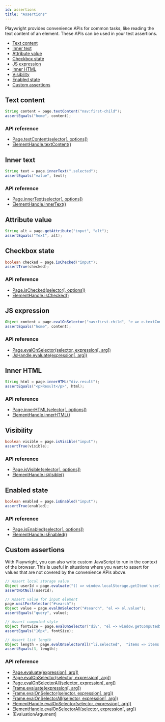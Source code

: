 ```yaml
---
id: assertions
title: "Assertions"
---
```


Playwright provides convenience APIs for common tasks, like reading the text content of an element. These APIs can be used in your test assertions.

- [Text content](#text-content)
- [Inner text](#inner-text)
- [Attribute value](#attribute-value)
- [Checkbox state](#checkbox-state)
- [JS expression](#js-expression)
- [Inner HTML](#inner-html)
- [Visibility](#visibility)
- [Enabled state](#enabled-state)
- [Custom assertions](#custom-assertions)

## Text content

```java
String content = page.textContent("nav:first-child");
assertEquals("home", content);
```

### API reference
- [Page.textContent(selector[, options])](./api/class-page.mdx#pagetextcontentselector-options)
- [ElementHandle.textContent()](./api/class-elementhandle.mdx#elementhandletextcontent)

## Inner text

```java
String text = page.innerText(".selected");
assertEquals("value", text);
```

### API reference
- [Page.innerText(selector[, options])](./api/class-page.mdx#pageinnertextselector-options)
- [ElementHandle.innerText()](./api/class-elementhandle.mdx#elementhandleinnertext)

## Attribute value

```java
String alt = page.getAttribute("input", "alt");
assertEquals("Text", alt);
```

## Checkbox state

```java
boolean checked = page.isChecked("input");
assertTrue(checked);
```

### API reference
- [Page.isChecked(selector[, options])](./api/class-page.mdx#pageischeckedselector-options)
- [ElementHandle.isChecked()](./api/class-elementhandle.mdx#elementhandleischecked)

## JS expression

```java
Object content = page.evalOnSelector("nav:first-child", "e => e.textContent");
assertEquals("home", content);
```

### API reference
- [Page.evalOnSelector(selector, expression[, arg])](./api/class-page.mdx#pageevalonselectorselector-expression-arg)
- [JsHandle.evaluate(expression[, arg])](./api/class-jshandle.mdx#jshandleevaluateexpression-arg)

## Inner HTML

```java
String html = page.innerHTML("div.result");
assertEquals("<p>Result</p>", html);
```

### API reference
- [Page.innerHTML(selector[, options])](./api/class-page.mdx#pageinnerhtmlselector-options)
- [ElementHandle.innerHTML()](./api/class-elementhandle.mdx#elementhandleinnerhtml)

## Visibility

```java
boolean visible = page.isVisible("input");
assertTrue(visible);
```

### API reference
- [Page.isVisible(selector[, options])](./api/class-page.mdx#pageisvisibleselector-options)
- [ElementHandle.isVisible()](./api/class-elementhandle.mdx#elementhandleisvisible)

## Enabled state

```java
boolean enabled = page.isEnabled("input");
assertTrue(enabled);
```

### API reference
- [Page.isEnabled(selector[, options])](./api/class-page.mdx#pageisenabledselector-options)
- [ElementHandle.isEnabled()](./api/class-elementhandle.mdx#elementhandleisenabled)

## Custom assertions

With Playwright, you can also write custom JavaScript to run in the context of the browser. This is useful in situations where you want to assert for values that are not covered by the convenience APIs above.

```java
// Assert local storage value
Object userId = page.evaluate("() => window.localStorage.getItem('userId')");
assertNotNull(userId);

// Assert value for input element
page.waitForSelector("#search");
Object value = page.evalOnSelector("#search", "el => el.value");
assertEquals("query", value);

// Assert computed style
Object fontSize = page.evalOnSelector("div", "el => window.getComputedStyle(el).fontSize");
assertEquals("16px", fontSize);

// Assert list length
Object length = page.evalOnSelectorAll("li.selected",  "items => items.length");
assertEquals(3, length);
```

### API reference
- [Page.evaluate(expression[, arg])](./api/class-page.mdx#pageevaluateexpression-arg)
- [Page.evalOnSelector(selector, expression[, arg])](./api/class-page.mdx#pageevalonselectorselector-expression-arg)
- [Page.evalOnSelectorAll(selector, expression[, arg])](./api/class-page.mdx#pageevalonselectorallselector-expression-arg)
- [Frame.evaluate(expression[, arg])](./api/class-frame.mdx#frameevaluateexpression-arg)
- [Frame.evalOnSelector(selector, expression[, arg])](./api/class-frame.mdx#frameevalonselectorselector-expression-arg)
- [Frame.evalOnSelectorAll(selector, expression[, arg])](./api/class-frame.mdx#frameevalonselectorallselector-expression-arg)
- [ElementHandle.evalOnSelector(selector, expression[, arg])](./api/class-elementhandle.mdx#elementhandleevalonselectorselector-expression-arg)
- [ElementHandle.evalOnSelectorAll(selector, expression[, arg])](./api/class-elementhandle.mdx#elementhandleevalonselectorallselector-expression-arg)
- [EvaluationArgument]

[Browser]: ./api/class-browser.mdx "Browser"
[BrowserContext]: ./api/class-browsercontext.mdx "BrowserContext"
[BrowserType]: ./api/class-browsertype.mdx "BrowserType"
[ConsoleMessage]: ./api/class-consolemessage.mdx "ConsoleMessage"
[Dialog]: ./api/class-dialog.mdx "Dialog"
[Download]: ./api/class-download.mdx "Download"
[ElementHandle]: ./api/class-elementhandle.mdx "ElementHandle"
[FileChooser]: ./api/class-filechooser.mdx "FileChooser"
[Frame]: ./api/class-frame.mdx "Frame"
[JSHandle]: ./api/class-jshandle.mdx "JSHandle"
[Keyboard]: ./api/class-keyboard.mdx "Keyboard"
[Mouse]: ./api/class-mouse.mdx "Mouse"
[Page]: ./api/class-page.mdx "Page"
[Playwright]: ./api/class-playwright.mdx "Playwright"
[PlaywrightException]: ./api/class-playwrightexception.mdx "PlaywrightException"
[Request]: ./api/class-request.mdx "Request"
[Response]: ./api/class-response.mdx "Response"
[Route]: ./api/class-route.mdx "Route"
[Selectors]: ./api/class-selectors.mdx "Selectors"
[TimeoutError]: ./api/class-timeouterror.mdx "TimeoutError"
[Touchscreen]: ./api/class-touchscreen.mdx "Touchscreen"
[Video]: ./api/class-video.mdx "Video"
[WebSocket]: ./api/class-websocket.mdx "WebSocket"
[WebSocketFrame]: ./api/class-websocketframe.mdx "WebSocketFrame"
[Worker]: ./api/class-worker.mdx "Worker"
[Element]: https://developer.mozilla.org/en-US/docs/Web/API/element "Element"
[Evaluation Argument]: ./core-concepts.mdx#evaluationargument "Evaluation Argument"
[Promise]: https://developer.mozilla.org/en-US/docs/Web/JavaScript/Reference/Global_Objects/Promise "Promise"
[iterator]: https://developer.mozilla.org/en-US/docs/Web/JavaScript/Reference/Iteration_protocols "Iterator"
[origin]: https://developer.mozilla.org/en-US/docs/Glossary/Origin "Origin"
[selector]: https://developer.mozilla.org/en-US/docs/Web/CSS/CSS_Selectors "selector"
[Serializable]: https://developer.mozilla.org/en-US/docs/Web/JavaScript/Reference/Global_Objects/JSON/stringify#Description "Serializable"
[UIEvent.detail]: https://developer.mozilla.org/en-US/docs/Web/API/UIEvent/detail "UIEvent.detail"
[UnixTime]: https://en.wikipedia.org/wiki/Unix_time "Unix Time"
[xpath]: https://developer.mozilla.org/en-US/docs/Web/XPath "xpath"

[boolean]: https://docs.oracle.com/javase/tutorial/java/nutsandbolts/datatypes.html "boolean"
[byte&#91;&#93;]: https://docs.oracle.com/javase/tutorial/java/nutsandbolts/datatypes.html "byte[]"
[Consumer]: https://docs.oracle.com/javase/8/docs/api/java/util/function/Consumer.html "Consumer"
[double]: https://docs.oracle.com/javase/tutorial/java/nutsandbolts/datatypes.html "double"
[InputStream]: https://docs.oracle.com/javase/8/docs/api/java/io/InputStream.html "InputStream"
[int]: https://docs.oracle.com/javase/tutorial/java/nutsandbolts/datatypes.html "int"
[List]: https://docs.oracle.com/javase/8/docs/api/java/util/List.html "List"
[Map]: https://docs.oracle.com/javase/8/docs/api/java/util/Map.html "Map"
[null]: https://docs.oracle.com/javase/specs/jls/se8/html/jls-3.html#jls-3.10.7 "null"
[Object]: https://docs.oracle.com/javase/8/docs/api/java/lang/Object.html "Object"
[Path]: https://docs.oracle.com/javase/8/docs/api/java/nio/file/Path.html "Path"
[Pattern]: https://docs.oracle.com/javase/8/docs/api/java/util/regex/Pattern.html "Pattern"
[Predicate]: https://docs.oracle.com/javase/8/docs/api/java/util/function/Predicate.html "Predicate"
[Runnable]: https://docs.oracle.com/javase/8/docs/api/java/lang/Runnable.html "Runnable"
[RuntimeException]: https://docs.oracle.com/javase/8/docs/api/java/lang/RuntimeException.html "RuntimeException"
[String]: https://docs.oracle.com/javase/8/docs/api/java/lang/String.html "String"

[all available image tags]: https://mcr.microsoft.com/v2/playwright/java/tags/list "all available image tags"
[Docker Hub]: https://hub.docker.com/_/microsoft-playwright-java "Docker Hub"
[Dockerfile.focal]: https://github.com/microsoft/playwright-java/blob/master/Dockerfile.focal "Dockerfile.focal"